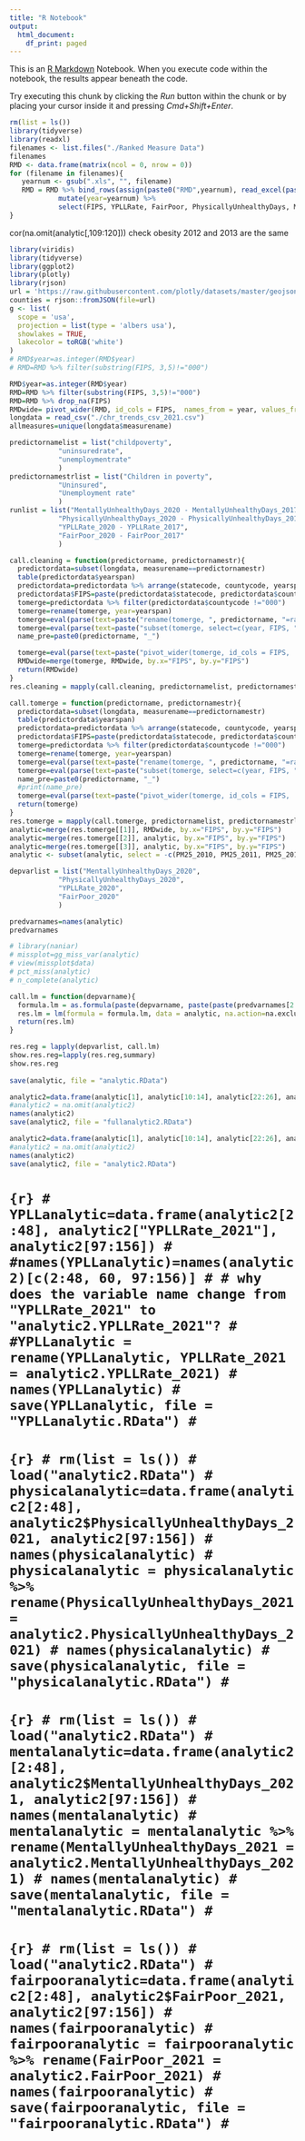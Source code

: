 ```yaml
---
title: "R Notebook"
output:
  html_document:
    df_print: paged
---
```


This is an [R Markdown](http://rmarkdown.rstudio.com) Notebook. When you execute code within the notebook, the results appear beneath the code. 

Try executing this chunk by clicking the *Run* button within the chunk or by placing your cursor inside it and pressing *Cmd+Shift+Enter*. 

```r
rm(list = ls())
library(tidyverse)
library(readxl)
filenames <- list.files("./Ranked Measure Data")
filenames
RMD <- data.frame(matrix(ncol = 0, nrow = 0))
for (filename in filenames){  
   yearnum <- gsub(".xls", "", filename)  
   RMD = RMD %>% bind_rows(assign(paste0("RMD",yearnum), read_excel(paste0("./Ranked Measure Data/", filename), sheet="Ranked Measure Data", skip = 1) %>%
            mutate(year=yearnum) %>% 
            select(FIPS, YPLLRate, FairPoor, PhysicallyUnhealthyDays, MentallyUnhealthyDays, year, PCPRate, obesity, somecollege, highschool, any_of(c("PM25", "inactivity")))))
}

```
cor(na.omit(analytic[,109:120]))
check obesity 2012 and 2013 are the same

```r
library(viridis)
library(tidyverse)
library(ggplot2)
library(plotly)
library(rjson)
url = 'https://raw.githubusercontent.com/plotly/datasets/master/geojson-counties-fips.json'
counties = rjson::fromJSON(file=url)
g <- list(
  scope = 'usa',
  projection = list(type = 'albers usa'),
  showlakes = TRUE,
  lakecolor = toRGB('white')
)
# RMD$year=as.integer(RMD$year)
# RMD=RMD %>% filter(substring(FIPS, 3,5)!="000")
```


```r
RMD$year=as.integer(RMD$year)
RMD=RMD %>% filter(substring(FIPS, 3,5)!="000")
RMD=RMD %>% drop_na(FIPS)
RMDwide= pivot_wider(RMD, id_cols = FIPS,  names_from = year, values_from = c(YPLLRate, FairPoor, PhysicallyUnhealthyDays, MentallyUnhealthyDays, PCPRate, obesity, PM25, inactivity, somecollege, highschool))
longdata = read_csv("./chr_trends_csv_2021.csv")
allmeasures=unique(longdata$measurename)

predictornamelist = list("childpoverty",
            "uninsuredrate",
            "unemploymentrate"
            )
predictornamestrlist = list("Children in poverty",
            "Uninsured",
            "Unemployment rate"
            )
runlist = list("MentallyUnhealthyDays_2020 - MentallyUnhealthyDays_2017",
            "PhysicallyUnhealthyDays_2020 - PhysicallyUnhealthyDays_2017",
            "YPLLRate_2020 - YPLLRate_2017",
            "FairPoor_2020 - FairPoor_2017"
            )

call.cleaning = function(predictorname, predictornamestr){
  predictordata=subset(longdata, measurename==predictornamestr)
  table(predictordata$yearspan)
  predictordata=predictordata %>% arrange(statecode, countycode, yearspan)
  predictordata$FIPS=paste(predictordata$statecode, predictordata$countycode, sep="")
  tomerge=predictordata %>% filter(predictordata$countycode !="000")
  tomerge=rename(tomerge, year=yearspan)
  tomerge=eval(parse(text=paste("rename(tomerge, ", predictorname, "=rawvalue)")))
  tomerge=eval(parse(text=paste("subset(tomerge, select=c(year, FIPS, ", predictorname, ", cilow))")))
  name_pre=paste0(predictorname, "_")

  tomerge=eval(parse(text=paste("pivot_wider(tomerge, id_cols = FIPS,  names_from = year , names_prefix=name_pre, values_from = c(", predictorname, "))")))
  RMDwide=merge(tomerge, RMDwide, by.x="FIPS", by.y="FIPS")
  return(RMDwide)
}
res.cleaning = mapply(call.cleaning, predictornamelist, predictornamestrlist)

call.tomerge = function(predictorname, predictornamestr){
  predictordata=subset(longdata, measurename==predictornamestr)
  table(predictordata$yearspan)
  predictordata=predictordata %>% arrange(statecode, countycode, yearspan)
  predictordata$FIPS=paste(predictordata$statecode, predictordata$countycode, sep="")
  tomerge=predictordata %>% filter(predictordata$countycode !="000")
  tomerge=rename(tomerge, year=yearspan)
  tomerge=eval(parse(text=paste("rename(tomerge, ", predictorname, "=rawvalue)")))
  tomerge=eval(parse(text=paste("subset(tomerge, select=c(year, FIPS, ", predictorname, ", cilow))")))
  name_pre=paste0(predictorname, "_")
  #print(name_pre)
  tomerge=eval(parse(text=paste("pivot_wider(tomerge, id_cols = FIPS,  names_from = year , names_prefix=name_pre, values_from = c(", predictorname, "))")))
  return(tomerge)
}
res.tomerge = mapply(call.tomerge, predictornamelist, predictornamestrlist)
analytic=merge(res.tomerge[[1]], RMDwide, by.x="FIPS", by.y="FIPS")
analytic=merge(res.tomerge[[2]], analytic, by.x="FIPS", by.y="FIPS")
analytic=merge(res.tomerge[[3]], analytic, by.x="FIPS", by.y="FIPS")
analytic <- subset(analytic, select = -c(PM25_2010, PM25_2011, PM25_2012, inactivity_2010))

depvarlist = list("MentallyUnhealthyDays_2020",
            "PhysicallyUnhealthyDays_2020",
            "YPLLRate_2020",
            "FairPoor_2020"
            )

predvarnames=names(analytic)
predvarnames

# library(naniar)
# missplot=gg_miss_var(analytic)
# view(missplot$data)
# pct_miss(analytic)
# n_complete(analytic)

call.lm = function(depvarname){
  formula.lm = as.formula(paste(depvarname, paste(paste(predvarnames[2:48], collapse=" + "), paste(predvarnames[97:164], collapse=" + "), sep=" + "), sep=" ~ "))
  res.lm = lm(formula = formula.lm, data = analytic, na.action=na.exclude)
  return(res.lm)
}

res.reg = lapply(depvarlist, call.lm)
show.res.reg=lapply(res.reg,summary)
show.res.reg
 
save(analytic, file = "analytic.RData")
```

```r
analytic2=data.frame(analytic[1], analytic[10:14], analytic[22:26], analytic[39:43], analytic[54], analytic[58], analytic[66], analytic[70], analytic[78], analytic[82], analytic[90], analytic[94], analytic[97:101], analytic[109:113], analytic[130:133], analytic[141:145], analytic[153:157])
#analytic2 = na.omit(analytic2)
names(analytic2)
save(analytic2, file = "fullanalytic2.RData")

analytic2=data.frame(analytic[1], analytic[10:14], analytic[22:26], analytic[39:43], analytic[54], analytic[58],analytic[97:101], analytic[109:113], analytic[130:133], analytic[141:145], analytic[153:157])
#analytic2 = na.omit(analytic2)
names(analytic2)
save(analytic2, file = "analytic2.RData")
```

# ```{r}
# YPLLanalytic=data.frame(analytic2[2:48], analytic2["YPLLRate_2021"], analytic2[97:156])
# #names(YPLLanalytic)=names(analytic2)[c(2:48, 60, 97:156)]
# # why does the variable name change from "YPLLRate_2021" to "analytic2.YPLLRate_2021"?
# #YPLLanalytic = rename(YPLLanalytic, YPLLRate_2021 = analytic2.YPLLRate_2021)
# names(YPLLanalytic)
# save(YPLLanalytic, file = "YPLLanalytic.RData")
# ```
# 
# ```{r}
# rm(list = ls())
# load("analytic2.RData")
# physicalanalytic=data.frame(analytic2[2:48], analytic2$PhysicallyUnhealthyDays_2021, analytic2[97:156])
# names(physicalanalytic)
# physicalanalytic = physicalanalytic %>% rename(PhysicallyUnhealthyDays_2021 = analytic2.PhysicallyUnhealthyDays_2021)
# names(physicalanalytic)
# save(physicalanalytic, file = "physicalanalytic.RData")
# ```
# 
# ```{r}
# rm(list = ls())
# load("analytic2.RData")
# mentalanalytic=data.frame(analytic2[2:48], analytic2$MentallyUnhealthyDays_2021, analytic2[97:156])
# names(mentalanalytic)
# mentalanalytic = mentalanalytic %>% rename(MentallyUnhealthyDays_2021 = analytic2.MentallyUnhealthyDays_2021)
# names(mentalanalytic)
# save(mentalanalytic, file = "mentalanalytic.RData")
# ```
# 
# ```{r}
# rm(list = ls())
# load("analytic2.RData")
# fairpooranalytic=data.frame(analytic2[2:48], analytic2$FairPoor_2021, analytic2[97:156])
# names(fairpooranalytic)
# fairpooranalytic = fairpooranalytic %>% rename(FairPoor_2021 = analytic2.FairPoor_2021)
# names(fairpooranalytic)
# save(fairpooranalytic, file = "fairpooranalytic.RData")
# ```



